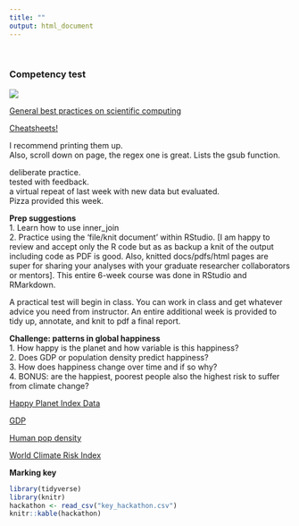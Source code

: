 ```yaml
---
title: ""
output: html_document
---
```

<br>

### Competency test  
![](./test.jpg)  


[General best practices on scientific computing](https://swcarpentry.github.io/good-enough-practices-in-scientific-computing/)  

[Cheatsheets!](https://www.rstudio.com/resources/cheatsheets/)  

I recommend printing them up.  
Also, scroll down on page, the regex one is great. Lists the gsub function.  

deliberate practice.  
tested with feedback.  
a virtual repeat of last week with new data but evaluated.  
Pizza provided this week.  

<b>Prep suggestions</b>  
1. Learn how to use inner_join  
2. Practice using the 'file/knit document' within RStudio. [I am happy to review and accept only the R code but as as backup a knit of the output including code as PDF is good. Also, knitted docs/pdfs/html pages are super for sharing your analyses with your graduate researcher collaborators or mentors]. This entire 6-week course was done in RStudio and RMarkdown.  

A practical test will begin in class. You can work in class and get whatever advice you need from instructor. An entire additional week is provided to tidy up, annotate, and knit to pdf a final report.  

**Challenge: patterns in global happiness**  
1. How happy is the planet and how variable is this happiness?  
2. Does GDP or population density predict happiness?  
3. How does happiness change over time and if so why?  
4. BONUS: are the happiest, poorest people also the highest risk to suffer from climate change?  

[Happy Planet Index Data](https://figshare.com/articles/Happy_Planet_Index_Data/9876401)  

[GDP](https://figshare.com/articles/Global_GDP_data/9876404)  

[Human pop density](https://figshare.com/articles/Human_population_density_data/9876389)  

[World Climate Risk Index](https://figshare.com/articles/World_Climate_Risk_Index_Data/9876413)


**Marking key**    
```r
library(tidyverse)
library(knitr)
hackathon <- read_csv("key_hackathon.csv")
knitr::kable(hackathon)

```

